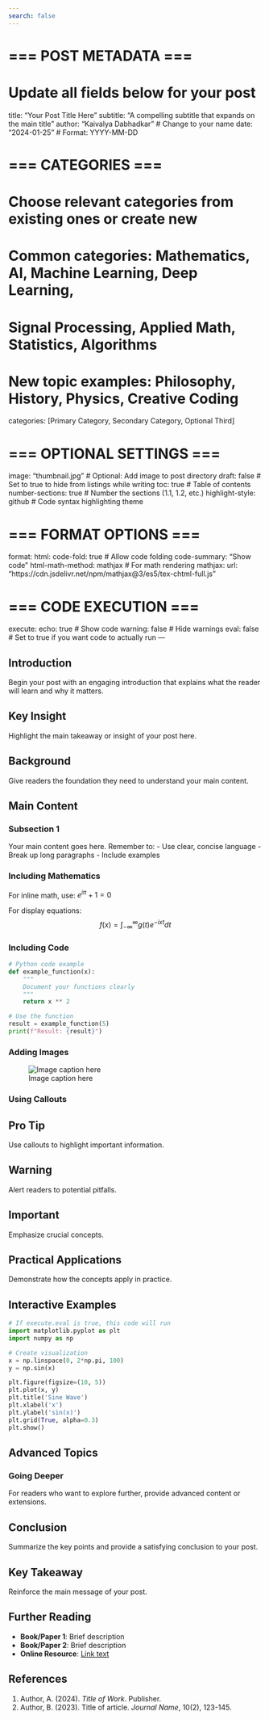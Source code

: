```yaml
---
search: false
---
```

# === POST METADATA ===
# Update all fields below for your post

title: "Your Post Title Here"
subtitle: "A compelling subtitle that expands on the main title"
author: "Kaivalya Dabhadkar"  # Change to your name
date: "2024-01-25"  # Format: YYYY-MM-DD

# === CATEGORIES ===
# Choose relevant categories from existing ones or create new
# Common categories: Mathematics, AI, Machine Learning, Deep Learning, 
#                   Signal Processing, Applied Math, Statistics, Algorithms
# New topic examples: Philosophy, History, Physics, Creative Coding
categories: [Primary Category, Secondary Category, Optional Third]

# === OPTIONAL SETTINGS ===
image: "thumbnail.jpg"  # Optional: Add image to post directory
draft: false  # Set to true to hide from listings while writing
toc: true  # Table of contents
number-sections: true  # Number the sections (1.1, 1.2, etc.)
highlight-style: github  # Code syntax highlighting theme

# === FORMAT OPTIONS ===
format:
  html:
    code-fold: true  # Allow code folding
    code-summary: "Show code"
    html-math-method: mathjax  # For math rendering
    mathjax:
      url: "https://cdn.jsdelivr.net/npm/mathjax@3/es5/tex-chtml-full.js"

# === CODE EXECUTION ===
execute:
  echo: true  # Show code
  warning: false  # Hide warnings
  eval: false  # Set to true if you want code to actually run
---

## Introduction

<!-- Start with a compelling hook that draws readers in -->
Begin your post with an engaging introduction that explains what the reader will learn and why it matters.

:::{.callout-note}
## Key Insight
Highlight the main takeaway or insight of your post here.
:::

## Background

<!-- Provide necessary context and background -->
Give readers the foundation they need to understand your main content.

## Main Content

### Subsection 1

Your main content goes here. Remember to:
- Use clear, concise language
- Break up long paragraphs
- Include examples

### Including Mathematics

For inline math, use: $e^{i\pi} + 1 = 0$

For display equations:
$$
f(x) = \int_{-\infty}^{\infty} g(t) e^{-ixt} dt
$$

### Including Code

```python
# Python code example
def example_function(x):
    """
    Document your functions clearly
    """
    return x ** 2

# Use the function
result = example_function(5)
print(f"Result: {result}")
```

### Adding Images

<!-- Place images in your post directory -->
![Image caption here](image.jpg)

### Using Callouts

:::{.callout-tip}
## Pro Tip
Use callouts to highlight important information.
:::

:::{.callout-warning}
## Warning
Alert readers to potential pitfalls.
:::

:::{.callout-important}
## Important
Emphasize crucial concepts.
:::

## Practical Applications

<!-- Show real-world uses of the concept -->
Demonstrate how the concepts apply in practice.

## Interactive Examples

```python
# If execute.eval is true, this code will run
import matplotlib.pyplot as plt
import numpy as np

# Create visualization
x = np.linspace(0, 2*np.pi, 100)
y = np.sin(x)

plt.figure(figsize=(10, 5))
plt.plot(x, y)
plt.title('Sine Wave')
plt.xlabel('x')
plt.ylabel('sin(x)')
plt.grid(True, alpha=0.3)
plt.show()
```

## Advanced Topics

### Going Deeper

For readers who want to explore further, provide advanced content or extensions.

## Conclusion

Summarize the key points and provide a satisfying conclusion to your post.

:::{.callout-important}
## Key Takeaway
Reinforce the main message of your post.
:::

## Further Reading

- **Book/Paper 1**: Brief description
- **Book/Paper 2**: Brief description
- **Online Resource**: [Link text](https://example.com)

## References

1. Author, A. (2024). *Title of Work*. Publisher.
2. Author, B. (2023). Title of article. *Journal Name*, 10(2), 123-145.

<!-- 
## WRITING TIPS:

1. **Title**: Make it compelling and SEO-friendly
2. **Introduction**: Hook readers in the first paragraph
3. **Structure**: Use headers to break up content
4. **Examples**: Include concrete examples
5. **Visuals**: Add diagrams, plots, or images
6. **Code**: Make code examples runnable and well-commented
7. **Math**: Explain equations, don't just show them
8. **Conclusion**: Summarize key points
9. **References**: Cite your sources

## CATEGORIES GUIDE:

### For Math Posts:
categories: [Mathematics, Linear Algebra, Analysis]
categories: [Mathematics, Topology, Geometry]

### For AI/ML Posts:
categories: [AI, Deep Learning, Neural Networks]
categories: [Machine Learning, Statistics, Algorithms]

### For New Topics:
categories: [Philosophy, AI Ethics, Consciousness]
categories: [History, History of Mathematics, Biographies]
categories: [Physics, Quantum Computing, Mechanics]
categories: [Creative Coding, Generative Art, Visualization]
-->
